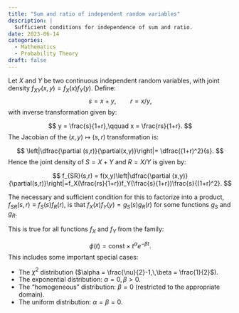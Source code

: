 ```yaml
---
title: "Sum and ratio of independent random variables"
description: |
  Sufficient conditions for independence of sum and ratio.
date: 2023-06-14
categories: 
  - Mathematics
  - Probability Theory
draft: false
---
```


Let $X$ and $Y$ be two continuous independent random variables, with joint density $f_{XY}(x,y)=f_X(x)f_Y(y)$. Define: $$
s = x+y, \qquad r = x/y,
$$ with inverse transformation given by:

$$
y = \frac{s}{1+r},\qquad x = \frac{rs}{1+r}.
$$ The Jacobian of the $(x,y) \mapsto (s,r)$ transformation is:

$$
\left|\dfrac{\partial (s,r)}{\partial(x,y)}\right|= \dfrac{(1+r)^2}{s}.
$$ Hence the joint density of $S = X+Y$ and $R = X/Y$ is given by:

$$
f_{SR}(s,r) = f(x,y)\left|\dfrac{\partial (x,y)}{\partial(s,r)}\right|=f_X(\frac{rs}{1+r})f_Y(\frac{s}{1+r})\frac{s}{(1+r)^2}.
$$

The necessary and sufficient condition for this to factorize into a product, $f_{SR}(s,r)\equiv f_S(s)f_R(r)$, is that $f_X(x)f_Y(y) = g_S(s)g_R(r)$ for some functions $g_S$ and $g_R$.

This is true for all functions $f_X$ and $f_Y$ from the family:

$$
\phi(t) = \text{const} \times  t^\alpha e^{-\beta t}.
$$ This includes some important special cases:

-   The $\chi ^2$ distribution ($\alpha = \frac{\nu}{2}-1,\,\beta = \frac{1}{2}$).\
-   The exponential distribution: $\alpha = 0,\,\beta >0$.
-   The "homogeneous" distribution: $\beta = 0$ (restricted to the appropriate domain).
-   The uniform distribution: $\alpha = \beta = 0$.
